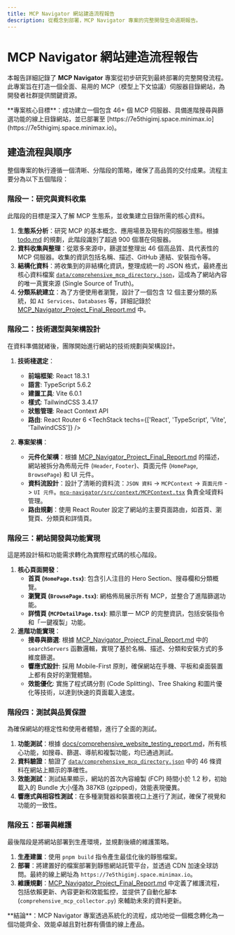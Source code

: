 ```yaml
---
title: MCP Navigator 網站建造流程報告
description: 從概念到部署，MCP Navigator 專案的完整開發生命週期報告。
---
```



# MCP Navigator 網站建造流程報告

本報告詳細記錄了 **MCP Navigator** 專案從初步研究到最終部署的完整開發流程。此專案旨在打造一個全面、易用的 MCP（模型上下文協議）伺服器目錄網站，為開發者社群提供關鍵資源。

<Callout type="success">
  **專案核心目標**：成功建立一個包含 46+ 個 MCP 伺服器、具備進階搜尋與篩選功能的線上目錄網站，並已部署至 [https://7e5thigimj.space.minimax.io](https://7e5thigimj.space.minimax.io)。
</Callout>

## 建造流程與順序

整個專案的執行遵循一個清晰、分階段的策略，確保了高品質的交付成果。流程主要分為以下五個階段：

### 階段一：研究與資料收集

此階段的目標是深入了解 MCP 生態系，並收集建立目錄所需的核心資料。

1.  **生態系分析**：研究 MCP 的基本概念、應用場景及現有的伺服器生態。根據 [todo.md](todo.md) 的規劃，此階段識別了超過 900 個潛在伺服器。
2.  **資料收集與整理**：從眾多來源中，篩選並整理出 46 個高品質、具代表性的 MCP 伺服器。收集的資訊包括名稱、描述、GitHub 連結、安裝指令等。
3.  **結構化資料**：將收集到的非結構化資訊，整理成統一的 JSON 格式，最終產出核心資料檔案 [`data/comprehensive_mcp_directory.json`](data/comprehensive_mcp_directory.json)，這成為了網站內容的唯一真實來源 (Single Source of Truth)。
4.  **分類系統建立**：為了方便使用者瀏覽，設計了一個包含 12 個主要分類的系統，如 `AI Services`、`Databases` 等，詳細記錄於 [MCP_Navigator_Project_Final_Report.md](MCP_Navigator_Project_Final_Report.md) 中。

### 階段二：技術選型與架構設計

在資料準備就緒後，團隊開始進行網站的技術規劃與架構設計。

1.  **技術棧選定**：
    - **前端框架**: React 18.3.1
    - **語言**: TypeScript 5.6.2
    - **建置工具**: Vite 6.0.1
    - **樣式**: TailwindCSS 3.4.17
    - **狀態管理**: React Context API
    - **路由**: React Router 6
    <TechStack techs={['React', 'TypeScript', 'Vite', 'TailwindCSS']} />

2.  **專案架構**：
    - **元件化架構**：根據 [MCP_Navigator_Project_Final_Report.md](MCP_Navigator_Project_Final_Report.md) 的描述，網站被拆分為佈局元件 (`Header`, `Footer`)、頁面元件 (`HomePage`, `BrowsePage`) 和 UI 元件。
    - **資料流設計**：設計了清晰的資料流：`JSON 資料` -> `MCPContext` -> `頁面元件` -> `UI 元件`。[`mcp-navigator/src/context/MCPContext.tsx`](sub_tasks/task_summary_mcp_navigator_website.md) 負責全域資料管理。
    - **路由規劃**：使用 React Router 設定了網站的主要頁面路由，如首頁、瀏覽頁、分類頁和詳情頁。

### 階段三：網站開發與功能實現

這是將設計稿和功能需求轉化為實際程式碼的核心階段。

1.  **核心頁面開發**：
    - **首頁 (`HomePage.tsx`)**: 包含引人注目的 Hero Section、搜尋欄和分類概覽。
    - **瀏覽頁 (`BrowsePage.tsx`)**: 網格佈局展示所有 MCP，並整合了進階篩選功能。
    - **詳情頁 (`MCPDetailPage.tsx`)**: 顯示單一 MCP 的完整資訊，包括安裝指令和「一鍵複製」功能。
2.  **進階功能實現**：
    - **搜尋與篩選**: 根據 [MCP_Navigator_Project_Final_Report.md](MCP_Navigator_Project_Final_Report.md) 中的 `searchServers` 函數邏輯，實現了基於名稱、描述、分類和安裝方式的多維度篩選。
    - **響應式設計**: 採用 Mobile-First 原則，確保網站在手機、平板和桌面裝置上都有良好的瀏覽體驗。
    - **效能優化**: 實施了程式碼分割 (Code Splitting)、Tree Shaking 和圖片優化等技術，以達到快速的頁面載入速度。

### 階段四：測試與品質保證

為確保網站的穩定性和使用者體驗，進行了全面的測試。

1.  **功能測試**：根據 [docs/comprehensive_website_testing_report.md](docs/comprehensive_website_testing_report.md)，所有核心功能，如搜尋、篩選、導航和複製功能，均已通過測試。
2.  **資料驗證**：驗證了 [`data/comprehensive_mcp_directory.json`](data/comprehensive_mcp_directory.json) 中的 46 條資料在網站上顯示的準確性。
3.  **效能測試**：測試結果顯示，網站的首次內容繪製 (FCP) 時間小於 1.2 秒，初始載入的 Bundle 大小僅為 387KB (gzipped)，效能表現優異。
4.  **響應式與相容性測試**：在多種瀏覽器和裝置視口上進行了測試，確保了視覺和功能的一致性。

### 階段五：部署與維護

最後階段是將網站部署到生產環境，並規劃後續的維護策略。

1.  **生產建置**：使用 `pnpm build` 指令產生最佳化後的靜態檔案。
2.  **部署**：將建置好的檔案部署到靜態網站託管平台，並透過 CDN 加速全球訪問。最終的線上網址為 `https://7e5thigimj.space.minimax.io`。
3.  **維護規劃**：[MCP_Navigator_Project_Final_Report.md](MCP_Navigator_Project_Final_Report.md) 中定義了維護流程，包括依賴更新、內容更新和效能監控，並提供了自動化腳本 (`comprehensive_mcp_collector.py`) 來輔助未來的資料更新。

<Callout type="info">
  **結論**：MCP Navigator 專案透過系統化的流程，成功地從一個概念轉化為一個功能齊全、效能卓越且對社群有價值的線上產品。
</Callout>